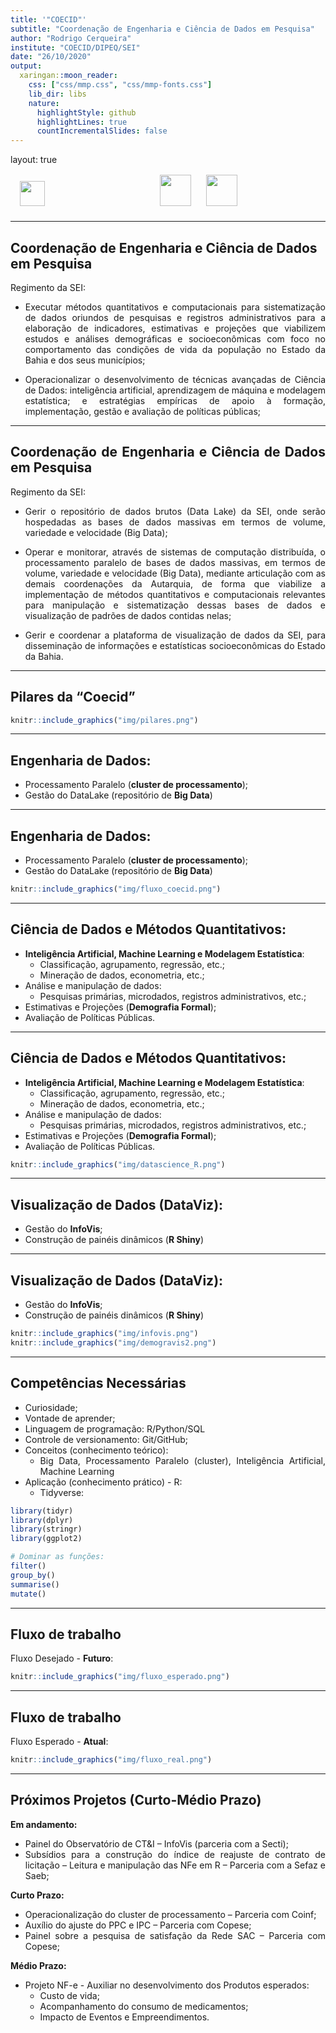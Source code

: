 ```yaml
---
title: '"COECID"'
subtitle: "Coordenação de Engenharia e Ciência de Dados em Pesquisa"
author: "Rodrigo Cerqueira"
institute: "COECID/DIPEQ/SEI"
date: "26/10/2020"
output:
  xaringan::moon_reader:
    css: ["css/mmp.css", "css/mmp-fonts.css"]
    lib_dir: libs
    nature:
      highlightStyle: github
      highlightLines: true
      countIncrementalSlides: false
---
```

layout: true

<div class="my-footer">
<img src="img/SeiDataLab_branco.png" style = "height:40px;margin-bottom:10px;margin-left:15px"/ >
<img src="img/marca_original.png" style = "height:50px;margin-top:2px;margin-left:180px"/ >
<img src="img/Seplancol_branco.png" style = "height:50px;margin-top:2px;margin-left:20px"/>
</div>

---

## Coordenação de Engenharia e Ciência de Dados em Pesquisa

<div style="text-align: justify">

Regimento da SEI:

- Executar métodos quantitativos e computacionais para sistematização de dados oriundos de pesquisas e registros administrativos para a elaboração de indicadores, estimativas e projeções que viabilizem estudos e análises demográficas e socioeconômicas com foco no comportamento das condições de vida da população no Estado da Bahia e dos seus municípios;

- Operacionalizar o desenvolvimento de técnicas avançadas de Ciência de Dados: inteligência artificial, aprendizagem de máquina e modelagem estatística; e estratégias empíricas de apoio à formação, implementação, gestão e avaliação de políticas públicas;

---

## Coordenação de Engenharia e Ciência de Dados em Pesquisa

<div style="text-align: justify">

Regimento da SEI:

- Gerir o repositório de dados brutos (Data Lake) da SEI, onde serão hospedadas as bases de dados massivas em termos de volume, variedade e velocidade (Big Data);

- Operar e monitorar, através de sistemas de computação distribuída, o processamento paralelo de bases de dados massivas, em termos de volume, variedade e velocidade (Big Data), mediante articulação com as demais coordenações da Autarquia, de forma que viabilize a implementação de métodos quantitativos e computacionais relevantes para manipulação e sistematização dessas bases de dados e visualização de padrões de dados contidas nelas;

- Gerir e coordenar a plataforma de visualização de dados da SEI, para disseminação de informações e estatísticas socioeconômicas do Estado da Bahia.


---

## Pilares da **"Coecid"**


```r
knitr::include_graphics("img/pilares.png")
```

---

## Engenharia de Dados:

- Processamento Paralelo (**cluster de processamento**);
- Gestão do DataLake (repositório de **Big Data**)

---

## Engenharia de Dados:

- Processamento Paralelo (**cluster de processamento**);
- Gestão do DataLake (repositório de **Big Data**)

```r
knitr::include_graphics("img/fluxo_coecid.png")
```

---

## Ciência de Dados e Métodos Quantitativos:

- **Inteligência Artificial, Machine Learning e Modelagem Estatística**:
  - Classificação, agrupamento, regressão, etc.;
  - Mineração de dados, econometria, etc.;
- Análise e manipulação de dados:
  - Pesquisas primárias, microdados, registros administrativos, etc.;
- Estimativas e Projeções (**Demografia Formal**);
- Avaliação de Políticas Públicas.

---

## Ciência de Dados e Métodos Quantitativos:

- **Inteligência Artificial, Machine Learning e Modelagem Estatística**:
  - Classificação, agrupamento, regressão, etc.;
  - Mineração de dados, econometria, etc.;
- Análise e manipulação de dados:
  - Pesquisas primárias, microdados, registros administrativos, etc.;
- Estimativas e Projeções (**Demografia Formal**);
- Avaliação de Políticas Públicas.

```r
knitr::include_graphics("img/datascience_R.png")
```

---

## Visualização de Dados (**DataViz**):

- Gestão do **InfoVis**;
- Construção de painéis dinâmicos (**R Shiny**)


---

## Visualização de Dados (**DataViz**):

- Gestão do **InfoVis**;
- Construção de painéis dinâmicos (**R Shiny**)


```r
knitr::include_graphics("img/infovis.png")
knitr::include_graphics("img/demogravis2.png")
```

---

## Competências Necessárias

- Curiosidade;
- Vontade de aprender;
- Linguagem de programação: R/Python/SQL
- Controle de versionamento: Git/GitHub;
- Conceitos (conhecimento teórico):
  - Big Data, Processamento Paralelo (cluster), Inteligência Artificial, Machine Learning
- Aplicação (conhecimento prático) - R:
  - Tidyverse:

```r
library(tidyr)
library(dplyr)
library(stringr)
library(ggplot2)

# Dominar as funções:
filter()
group_by()
summarise()
mutate()
```

---

## Fluxo de trabalho

Fluxo Desejado - **Futuro**:

```r
knitr::include_graphics("img/fluxo_esperado.png")
```

---

## Fluxo de trabalho

Fluxo Esperado - **Atual**:

```r
knitr::include_graphics("img/fluxo_real.png")
```

---

## Próximos Projetos (Curto-Médio Prazo)

**Em andamento:**

- Painel do Observatório de CT&I – InfoVis (parceria com a Secti);
- Subsídios para a construção do índice de reajuste de contrato de licitação – Leitura e manipulação das NFe em R – Parceria com a Sefaz e Saeb;

**Curto Prazo:** 

- Operacionalização do cluster de processamento – Parceria com Coinf;
- Auxílio do ajuste do PPC e IPC – Parceria com Copese;
- Painel sobre a pesquisa de satisfação da Rede SAC – Parceria com Copese;

**Médio Prazo:**

- Projeto NF-e - Auxiliar no desenvolvimento dos Produtos esperados:
  - Custo de vida;
  - Acompanhamento do consumo de medicamentos;
  - Impacto de Eventos e Empreendimentos.


